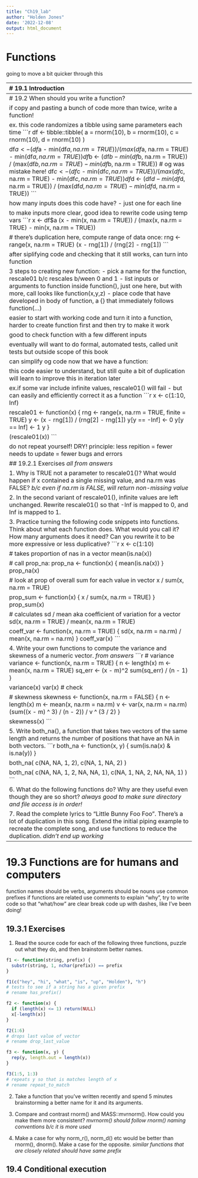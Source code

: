 ```yaml
---
title: "Ch19_lab"
author: "Holden Jones"
date: '2022-12-08'
output: html_document
---
```


# Functions

going to move a bit quicker through this


--------------------------------------------------------------------------------
# 19.1 Introduction

3 big advantages over copy and paste:
- give a function a name that makes code easier to understand
- as requirements change, only need to update code in one place
- eliminate chance of making incidental mistakes 

## 19.1.1 Prerequisites

base R so no need


--------------------------------------------------------------------------------
# 19.2 When should you write a function?

if copy and pasting a bunch of code more than twice, write a function!

ex. this code randomizes a tibble using same parameters each time
```r
df <- tibble::tibble(
  a = rnorm(10),
  b = rnorm(10),
  c = rnorm(10),
  d = rnorm(10)
)

df$a <- (df$a - min(df$a, na.rm = TRUE)) / 
  (max(df$a, na.rm = TRUE) - min(df$a, na.rm = TRUE))
df$b <- (df$b - min(df$b, na.rm = TRUE)) / 
  (max(df$b, na.rm = TRUE) - min(df$b, na.rm = TRUE)) # og was mistake here!
df$c <- (df$c - min(df$c, na.rm = TRUE)) / 
  (max(df$c, na.rm = TRUE) - min(df$c, na.rm = TRUE))
df$d <- (df$d - min(df$d, na.rm = TRUE)) / 
  (max(df$d, na.rm = TRUE) - min(df$d, na.rm = TRUE))
```

how many inputs does this code have?
- just one for each line

to make inputs more clear, good idea to rewrite code using temp vars
```r
x <- df$a
(x - min(x, na.rm = TRUE)) / (max(x, na.rm = TRUE) - min(x, na.rm = TRUE))

# there's duplication here, compute range of data once:
rng <- range(x, na.rm = TRUE)
(x - rng[1]) / (rng[2] - rng[1])
```

after siplifying code and checking that it still works, can turn into function
```r
rescale01 <- function(x) {
  rng <- range(x, na.rm = TRUE)
  (x - rng[1]) / (rng[2] - rng[1])
}
rescale01(c(0, 5, 10))
```

3 steps to creating new function:
- pick a name for the function, rescale01 b/c rescales b/ween 0 and 1
- list inputs or arguments to function inside function(), just one here, but
  with more, call looks like function(x,y,z)
- place code that have developed in body of function, a {} that immediately
  follows function(...)

easier to start with working code and turn it into a function, harder to create
  function first and then try to make it work
  
good to check function with a few different inputs
```r
rescale01(c(-10, 0, 10))
rescale01(c(1, 2, 3, NA, 5))
```

eventually will want to do formal, automated tests, called unit tests
but outside scope of this book

can simplify og code now that we have a function:
```r
df$a <- rescale01(df$a)
df$b <- rescale01(df$b)
df$c <- rescale01(df$c)
df$d <- rescale01(df$d)
```

this code easier to understand, but still quite a bit of duplication
will learn to improve this in iteration later

ex.if some var include infinite values, rescale01() will fail
- but can easily and efficiently correct it as a function
```r
x <- c(1:10, Inf)

rescale01 <- function(x) {
  rng <- range(x, na.rm = TRUE, finite = TRUE)
  y <- (x - rng[1]) / (rng[2] - rng[1])
  y[y == -Inf] <- 0
  y[y == Inf] <- 1
  y
}

(rescale01(x))
```

do not repeat yourself! DRY! principle: 
less repition = fewer needs to update = fewer bugs and errors

## 19.2.1 Exercises
*all from answers*

1. Why is TRUE not a parameter to rescale01()? What would happen if x 
  contained a single missing value, and na.rm was FALSE?
*b/c even if na.rm is FALSE, will return non-missing value*

2. In the second variant of rescale01(), infinite values are left unchanged.
  Rewrite rescale01() so that -Inf is mapped to 0, and Inf is mapped to 1.
```r
rescale01 <- function(x) {
  rng <- range(x, na.rm = TRUE, finite = TRUE)
  (x - rng[1]) / (rng[2] - rng[1])
}
```

3. Practice turning the following code snippets into functions. Think about 
  what each function does. What would you call it? How many arguments does it
  need? Can you rewrite it to be more expressive or less duplicative?
```r
x <- c(1:10)

# takes proportion of nas in a vector
mean(is.na(x))

# call prop_na:
prop_na <- function(x) {
  mean(is.na(x))
}
prop_na(x)

# look at prop of overall sum for each value in vector
x / sum(x, na.rm = TRUE)

prop_sum <- function(x) {
  x / sum(x, na.rm = TRUE)
}
prop_sum(x)

# calculates sd / mean aka coefficient of variation for a vector
sd(x, na.rm = TRUE) / mean(x, na.rm = TRUE)

coeff_var <- function(x, na.rm = TRUE) {
  sd(x, na.rm = na.rm) / mean(x, na.rm = na.rm)
}
coeff_var(x)
```

4. Write your own functions to compute the variance and skewness of a numeric
  vector.
*from answers*
```r
# variance
variance <- function(x, na.rm = TRUE) {
  n <- length(x)
  m <- mean(x, na.rm = TRUE)
  sq_err <- (x - m)^2
  sum(sq_err) / (n - 1)
}

variance(x)
var(x) # check

# skewness
skewness <- function(x, na.rm = FALSE) {
  n <- length(x)
  m <- mean(x, na.rm = na.rm)
  v <- var(x, na.rm = na.rm)
  (sum((x - m) ^ 3) / (n - 2)) / v ^ (3 / 2)
}

skewness(x)
```

5. Write both_na(), a function that takes two vectors of the same length and
  returns the number of positions that have an NA in both vectors.
```r
both_na <- function(x, y) {
  sum(is.na(x) & is.na(y))
}

both_na(
  c(NA, NA, 1, 2),
  c(NA, 1, NA, 2)
)

both_na(
  c(NA, NA, 1, 2, NA, NA, 1),
  c(NA, 1, NA, 2, NA, NA, 1)
)
```

6. What do the following functions do? Why are they useful even though they are
  so short?
*always good to make sure directory and file access is in order!*
```r
is_directory <- function(x) file.info(x)$isdir
is_readable <- function(x) file.access(x, 4) == 0
```

7. Read the complete lyrics to “Little Bunny Foo Foo”. There’s a lot of
  duplication in this song. Extend the initial piping example to recreate the
  complete song, and use functions to reduce the duplication.
*didn't end up working*


--------------------------------------------------------------------------------
# 19.3 Functions are for humans and computers

function names should be verbs, arguments should be nouns
use common prefixes if functions are related
use comments to explain "why", try to write code so that "what/how" are clear
break code up with dashes, like I've been doing!

## 19.3.1 Exercises

1. Read the source code for each of the following three functions, puzzle out 
  what they do, and then brainstorm better names.
```r
f1 <- function(string, prefix) {
  substr(string, 1, nchar(prefix)) == prefix
}

f1(c("hey", "hi", "what", "is", "up", "Holden"), "h")
# tests to see if a string has a given prefix
# rename has_prefix()

f2 <- function(x) {
  if (length(x) <= 1) return(NULL)
  x[-length(x)]
}

f2(1:6)
# drops last value of vector
# rename drop_last_value

f3 <- function(x, y) {
  rep(y, length.out = length(x))
}

f3(1:5, 1:3)
# repeats y so that is matches length of x
# rename repeat_to_match
```

2. Take a function that you’ve written recently and spend 5 minutes 
  brainstorming a better name for it and its arguments.

3. Compare and contrast rnorm() and MASS::mvrnorm(). How could you make them 
  more consistent?
*mvrnorm() should follow rnorm() naming conventions b/c it is more used*

4. Make a case for why norm_r(), norm_d() etc would be better than rnorm(), 
  dnorm(). Make a case for the opposite.
*similar functions that are closely related should have same prefix*


## 19.4 Conditional execution


